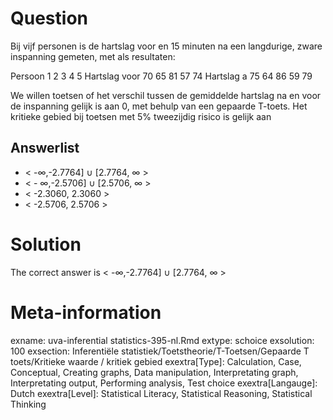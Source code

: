 Question
========

Bij vijf personen is de hartslag voor en 15 minuten na een langdurige, zware inspanning gemeten, met als resultaten:

Persoon 1 2 3 4 5
Hartslag voor 70 65 81 57 74
Hartslag a 75 64 86 59 79

We willen toetsen of het verschil tussen de gemiddelde hartslag na en voor de inspanning gelijk is aan 0, met behulp van een gepaarde T-toets. Het kritieke gebied bij toetsen met 5% tweezijdig risico is gelijk aan 

Answerlist
----------
* &lt; -&#8734;,-2.7764] &#8746; [2.7764, &#8734; &gt;
* &lt; - &#8734;,-2.5706] &#8746; [2.5706, &#8734; &gt;
* &lt; -2.3060, 2.3060 &gt;
* &lt; -2.5706, 2.5706 &gt;

Solution
========

The correct answer is  &lt; -&#8734;,-2.7764] &#8746; [2.7764, &#8734; &gt; 

Meta-information
================
exname: uva-inferential statistics-395-nl.Rmd 
extype: schoice 
exsolution: 100 
exsection: Inferentiële statistiek/Toetstheorie/T-Toetsen/Gepaarde T toets/Kritieke waarde / kritiek gebied
exextra[Type]: Calculation, Case, Conceptual, Creating graphs, Data manipulation, Interpretating graph, Interpretating output, Performing analysis, Test choice 
exextra[Langauge]: Dutch 
exextra[Level]: Statistical Literacy, Statistical Reasoning, Statistical Thinking 

